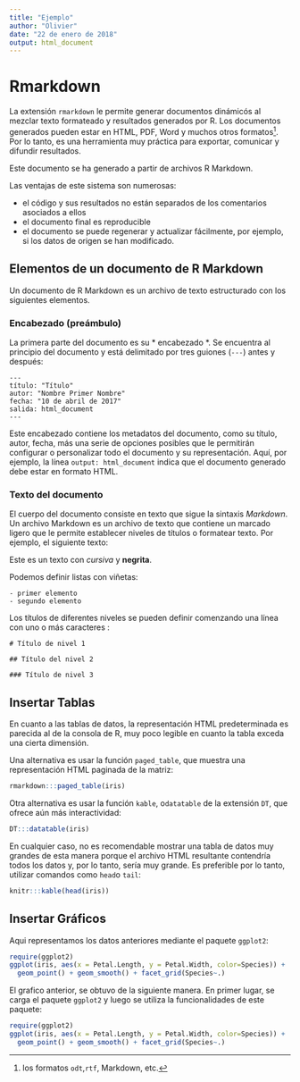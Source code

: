 ```yaml
---
title: "Ejemplo"
author: "Olivier"
date: "22 de enero de 2018"
output: html_document
---
```



# Rmarkdown

La extensión `rmarkdown` le permite generar documentos dinámicós al mezclar texto formateado y resultados generados por R. Los documentos generados pueden estar en HTML, PDF, Word y muchos otros formatos^[los formatos `odt`,` rtf`, Markdown, etc.]. Por lo tanto, es una herramienta muy práctica para exportar, comunicar y difundir resultados.

Este documento se ha generado a partir de archivos R Markdown.

Las ventajas de este sistema son numerosas:

- el código y sus resultados no están separados de los comentarios asociados a ellos
- el documento final es reproducible
- el documento se puede regenerar y actualizar fácilmente, por ejemplo, si los datos de origen se han modificado.




## Elementos de un documento de R Markdown

Un documento de R Markdown es un archivo de texto estructurado con los siguientes elementos.


### Encabezado (preámbulo)

La primera parte del documento es su * encabezado *. Se encuentra al principio del documento y está delimitado por tres guiones (`---`) antes y después:

    ---
    título: "Título"
    autor: "Nombre Primer Nombre"
    fecha: "10 de abril de 2017"
    salida: html_document
    ---

Este encabezado contiene los metadatos del documento, como su título, autor, fecha, más una serie de opciones posibles que le permitirán configurar o personalizar todo el documento y su representación. Aquí, por ejemplo, la línea `output: html_document` indica que el documento generado debe estar en formato HTML.


### Texto del documento

El cuerpo del documento consiste en texto que sigue la sintaxis *Markdown*. Un archivo Markdown es un archivo de texto que contiene un marcado ligero que le permite establecer niveles de títulos o formatear texto. Por ejemplo, el siguiente texto:

Este es un texto con *cursiva* y **negrita**.
    
Podemos definir listas con viñetas:

    - primer elemento
    - segundo elemento
    


Los títulos de diferentes niveles se pueden definir comenzando una línea con uno o más caracteres `` ``:

```
# Título de nivel 1

## Título del nivel 2

### Título de nivel 3
```

## Insertar Tablas 

En cuanto a las tablas de datos, la representación HTML predeterminada es parecida al de la consola de R, muy poco legible en cuanto la tabla exceda una cierta dimensión.


Una alternativa es usar la función `paged_table`, que muestra una representación HTML paginada de la matriz:

```r
rmarkdown:::paged_table(iris)
```

Otra alternativa es usar la función `kable`, o` datatable` de la extensión `DT`, que ofrece aún más interactividad:

```r
DT:::datatable(iris)
```

En cualquier caso, no es recomendable mostrar una tabla de datos muy grandes de esta manera porque el archivo HTML resultante contendría todos los datos y, por lo tanto, sería muy grande. Es preferible por lo tanto, utilizar comandos como `head`o `tail`:

```r
knitr:::kable(head(iris))
```


## Insertar Gráficos 

Aqui representamos los datos anteriores mediante el paquete `ggplot2`: 
```r
require(ggplot2)
ggplot(iris, aes(x = Petal.Length, y = Petal.Width, color=Species)) + 
  geom_point() + geom_smooth() + facet_grid(Species~.)
```

El grafico anterior, se obtuvo de la siguiente manera. En primer lugar, se carga el paquete `ggplot2` y luego se utiliza la funcionalidades de este paquete: 

```r
require(ggplot2)
ggplot(iris, aes(x = Petal.Length, y = Petal.Width, color=Species)) + 
  geom_point() + geom_smooth() + facet_grid(Species~.)
```


